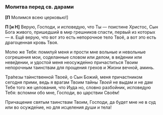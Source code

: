 ### Молитва перед св. дарами

**[П** Молимся всею церковью!<R>]</R>

**П [и Н]** Верую, Господи, и исповедую, что Ты — поистине Христос, Сын Бога живого, пришедший в мир грешников спасти, первый из которых — я. Ещё верую, что вот это есть непорочное тело Твоё, а вот это есть драгоценная кровь Твоя.

Молю же Тебя: помилуй меня и прости мне вольные и невольные согрешения мои, соделанные словом или делом, в ве́дении или неве́дении, и удостой меня неосужде́нно причаститься Твоим непорочным таинствам для прощения грехов и Жизни вечной, аминь.

Тра́пезы та́инственной Твоей, о Сын Божий, меня причастником сегодня прими, ведь я врагам Твоим тайны *Твоей* не выдам и не дам Тебе того же целования, что Иуда но, словно разбойник, исповедую Тебя: вспомни обо мне, Господи, во царствии Своём!

Причащение святым таинствам Твоим, Господи, да будет мне не в суд или во осужде́ние, но для исцеления души и тела!
